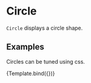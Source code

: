 
# Circle

<Meta title="Core/Components/Circle" />

`Circle` displays a circle shape.

<ArgsTable of={Circle} />

## Examples

Circles can be tuned using css.

<Canvas>
    <Story
        name="styled"
        args={{
            style: { fill: '#dd9999', stroke: '#993333', strokeWidth: '1px' },
            cx: 160,
            cy: 110,
            r: 20,
        }}
        component={Circle}
        decorators={[ChartDecorator]}
    >
        {Template.bind({})}
    </Story>
</Canvas>
